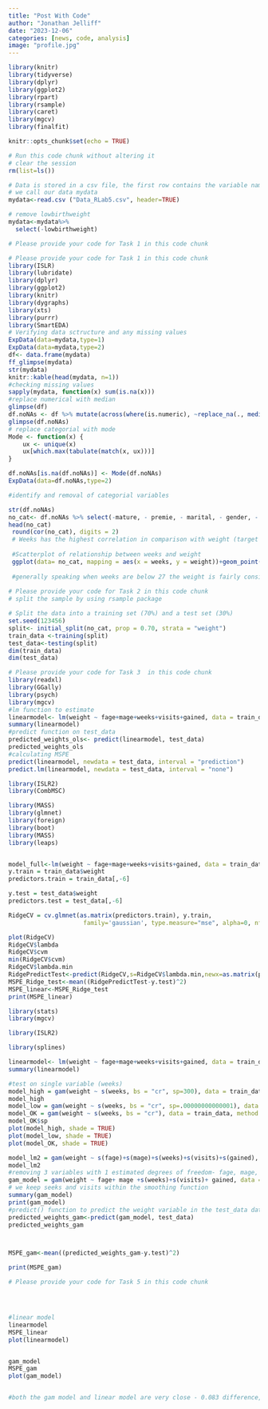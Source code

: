 ```yaml
---
title: "Post With Code"
author: "Jonathan Jelliff"
date: "2023-12-06"
categories: [news, code, analysis]
image: "profile.jpg"
---
```




```r

library(knitr)
library(tidyverse)
library(dplyr)
library(ggplot2)
library(rpart)
library(rsample)
library(caret)
library(mgcv)
library(finalfit)

knitr::opts_chunk$set(echo = TRUE)

# Run this code chunk without altering it
# clear the session
rm(list=ls())

# Data is stored in a csv file, the first row contains the variable names. 
# we call our data mydata
mydata<-read.csv ("Data_RLab5.csv", header=TRUE)

# remove lowbirthweight
mydata<-mydata%>%
  select(-lowbirthweight)

# Please provide your code for Task 1 in this code chunk

# Please provide your code for Task 1 in this code chunk
library(ISLR)
library(lubridate)
library(dplyr)
library(ggplot2)
library(knitr)
library(dygraphs)
library(xts)
library(purrr)
library(SmartEDA)
# Verifying data sctructure and any missing values
ExpData(data=mydata,type=1)
ExpData(data=mydata,type=2)
df<- data.frame(mydata)
ff_glimpse(mydata)
str(mydata)
knitr::kable(head(mydata, n=1))
#checking missing values
sapply(mydata, function(x) sum(is.na(x)))
#replace numerical with median
glimpse(df)
df.noNAs <- df %>% mutate(across(where(is.numeric), ~replace_na(., median(., na.rm=TRUE))))
glimpse(df.noNAs)
# replace categorial with mode
Mode <- function(x) {
    ux <- unique(x)
    ux[which.max(tabulate(match(x, ux)))]
}

df.noNAs[is.na(df.noNAs)] <- Mode(df.noNAs)
ExpData(data=df.noNAs,type=2)

#identify and removal of categorial variables

str(df.noNAs)
no_cat<- df.noNAs %>% select(-mature, - premie, - marital, - gender, - habit, - whitemom)
head(no_cat)
 round(cor(no_cat), digits = 2)
 # Weeks has the highest correlation in comparison with weight (target variable) at 0.67
 
 #Scatterplot of relationship between weeks and weight 
 ggplot(data= no_cat, mapping = aes(x = weeks, y = weight))+geom_point()
 
 #generally speaking when weeks are below 27 the weight is fairly consistent in that weight is below 3- with the exception of one outlier.  Then above 27 weeks the correlation is seen very well in that the more weeks accrued the more weight gained until about 37 weeks when the range increases significantly.  The weight at 37 weeks - 40 weeks varies from 3-12 until about 43rd week where the variation is reduced to the weight range of 6-9.  
 
# Please provide your code for Task 2 in this code chunk
# split the sample by using rsample package

# Split the data into a training set (70%) and a test set (30%)
set.seed(123456)
split<- initial_split(no_cat, prop = 0.70, strata = "weight")
train_data <-training(split)
test_data<-testing(split)
dim(train_data)
dim(test_data)

# Please provide your code for Task 3  in this code chunk
library(readxl)
library(GGally)
library(psych)
library(mgcv)
#lm function to estimate
linearmodel<- lm(weight ~ fage+mage+weeks+visits+gained, data = train_data)
summary(linearmodel)
#predict function on test_data
predicted_weights_ols<- predict(linearmodel, test_data)
predicted_weights_ols
#calculating MSPE
predict(linearmodel, newdata = test_data, interval = "prediction")
predict.lm(linearmodel, newdata = test_data, interval = "none")

library(ISLR2)
library(CombMSC)

library(MASS)
library(glmnet)
library(foreign)
library(boot)
library(MASS)
library(leaps)


model_full<-lm(weight ~ fage+mage+weeks+visits+gained, data = train_data)
y.train = train_data$weight
predictors.train = train_data[,-6]

y.test = test_data$weight
predictors.test = test_data[,-6]

RidgeCV = cv.glmnet(as.matrix(predictors.train), y.train,
                     family='gaussian', type.measure="mse", alpha=0, nfolds=10)

plot(RidgeCV)
RidgeCV$lambda
RidgeCV$cvm
min(RidgeCV$cvm) 
RidgeCV$lambda.min
RidgePredictTest<-predict(RidgeCV,s=RidgeCV$lambda.min,newx=as.matrix(predictors.test))
MSPE_Ridge_test<-mean((RidgePredictTest-y.test)^2)
MSPE_linear<-MSPE_Ridge_test
print(MSPE_linear)

library(stats)
library(mgcv)

library(ISLR2)

library(splines)

linearmodel<- lm(weight ~ fage+mage+weeks+visits+gained, data = train_data)
summary(linearmodel)

#test on single variable (weeks)
model_high = gam(weight ~ s(weeks, bs = "cr", sp=300), data = train_data)
model_high
model_low = gam(weight ~ s(weeks, bs = "cr", sp=.00000000000001), data = train_data)
model_OK = gam(weight ~ s(weeks, bs = "cr"), data = train_data, method = "REML")
model_OK$sp
plot(model_high, shade = TRUE)
plot(model_low, shade = TRUE)
plot(model_OK, shade = TRUE)

model_lm2 = gam(weight ~ s(fage)+s(mage)+s(weeks)+s(visits)+s(gained), data = train_data, method="REML")
model_lm2
#removing 3 variables with 1 estimated degrees of freedom- fage, mage, gained for linear modeling to be included as Parametric Coefficients
gam_model = gam(weight ~ fage+ mage +s(weeks)+s(visits)+ gained, data = train_data, method="REML")
# we keep seeks and visits within the smoothing function
summary(gam_model)
print(gam_model)
#predict() function to predict the weight variable in the test_data dataset using gam_model
predicted_weights_gam<-predict(gam_model, test_data)
predicted_weights_gam



MSPE_gam<-mean((predicted_weights_gam-y.test)^2)

print(MSPE_gam)

# Please provide your code for Task 5 in this code chunk




#linear model
linearmodel
MSPE_linear
plot(linearmodel)


gam_model
MSPE_gam
plot(gam_model)


#both the gam model and linear model are very close - 0.083 difference, but the MSPE gam does have the lower Mean Squared prediction error (MSPE), and therefore is the more superior of the models to use in this situation for testing.  



```